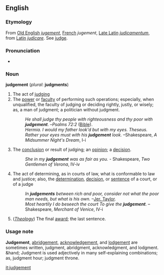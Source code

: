 ==English==
===Etymology===
From [[Old English]] ''[[jugement]]'', [[French]] ''jugement'', [[Late Latin]] ''[[judicamentum]]'', from [[Latin]] ''[[judicare]]''. See [[judge]].

===Pronunciation===
*{{AHD|/jŭj'mənt/}}

===Noun===
'''judgement''' (''plural'': '''judgments''')
#The act of [[judge|judging]]
#The [[power]] or [[faculty]] of performing such operations; especially, when unqualified, the faculty of judging or deciding rightly, justly, or wisely; as, a man of judgment; a politician without judgment.
#:''He shall judge thy people with righteousness and thy poor with '''judgement'''''. &ndash;''Psalms 72:2'' ([[Bible]]).
#:''Hermia. I would my father look'd but with my eyes. Theseus. Rather your eyes must with his '''judgement''' look.'' &ndash;Shakespeare, ''A Midsummer Night's Dream'', I-i
#The [[conclusion]] or result of judging; an [[opinion]]; a [[decision]].
#:''She in my '''judgement''' was as fair as you.'' - Shakespeare, ''Two Gentlemen of Verona'', IV-iv
#The act of determining, as in courts of law, what is conformable to law and justice; also, the [[determination]], [[decision]], or [[sentence]] of a court, or of a judge
#:''In '''judgements''' between rich and poor, consider not what the poor man needs, but what is his own.'' &ndash;[[Jer. Taylor]].
#:''Most heartily I do beseech the court To give the '''judgement'''''. &ndash;Shakespeare, ''Merchant of Venice'', IV-i
#(''[[Theology]]'') The final [[award]]; the last sentence. 

===Usage note===
'''Judgement''', [[abridgement]], [[acknowledgement]], and [[lodgement]] are sometimes written, judgment, abridgment, acknowledgment, and lodgment. &hand; Judgment is used adjectively in many self-explaining combinations; as, judgment hour; judgment throne. 



{{webster}}


[[it:judgement]]